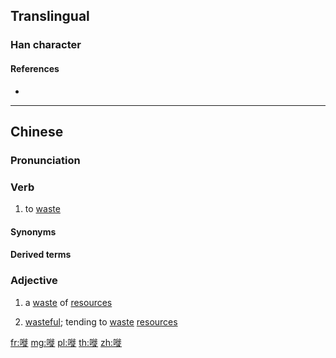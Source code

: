 ==Translingual==

===Han character===
{{Han char|rn=30|rad=口|as=11|sn=14|four=|canj=RHOO|ids=⿰口徙}}

====References====
* {{Han ref|kx=0206.201|hdz=10677.101|uh=5625|ud=22053}}

----

==Chinese==
{{zh-forms}}

===Pronunciation===
{{zh-pron
|c=saai1
|cat=v,a
}}

===Verb===
{{zh-verb}}

# {{lb|zh|Cantonese}} to [[waste]]

====Synonyms====
{{zh-dial|浪費}}

====Derived terms====
{{zh-der|嘥氣|嘥口水|嘥時間}}

===Adjective===
{{zh-adj}}

# {{lb|zh|Cantonese}} a [[waste]] of [[resources]]
# {{lb|zh|Cantonese}} [[wasteful]]; tending to [[waste]] [[resources]]

[[fr:嘥]]
[[mg:嘥]]
[[pl:嘥]]
[[th:嘥]]
[[zh:嘥]]